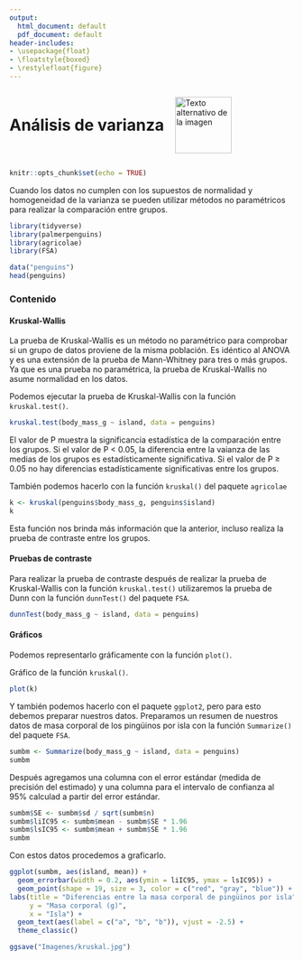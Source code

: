 ```yaml
---
output:
  html_document: default
  pdf_document: default
header-includes:
- \usepackage{float}
- \floatstyle{boxed}
- \restylefloat{figure}
---
```


<div style="display:flex; align-items:center;">
  <h1 style="margin:0;">Análisis de varianza</h1>
  <img src="Imagenes/HNBI_LOGO1.jpeg" alt="Texto alternativo de la imagen" style="width:100px; margin-left:20px;">
</div>

```r
knitr::opts_chunk$set(echo = TRUE)
```

Cuando los datos no cumplen con los supuestos de normalidad y homogeneidad de la varianza se pueden utilizar métodos no paramétricos para realizar la comparación entre grupos.

```r
library(tidyverse)
library(palmerpenguins)
library(agricolae)
library(FSA)
```

```r
data("penguins")
head(penguins)
```

### Contenido{.tabset .tabset-pills}

#### Kruskal-Wallis

La prueba de Kruskal-Wallis es un método no paramétrico para comprobar si un grupo de datos proviene de la misma población. Es idéntico al ANOVA y es una extensión de la prueba de Mann-Whitney para tres o más grupos.
Ya que es una prueba no paramétrica, la prueba de Kruskal-Wallis no asume normalidad en los datos.

Podemos ejecutar la prueba de Kruskal-Wallis con la función `kruskal.test()`.

```r
kruskal.test(body_mass_g ~ island, data = penguins)
```

El valor de P muestra la significancia estadística de la comparación entre los grupos. Si el valor de P < 0.05, la diferencia entre la vaianza de las medias de los grupos es estadísticamente significativa. Si el valor de P ≥ 0.05 no hay diferencias estadísticamente significativas entre los grupos.

También podemos hacerlo con la función `kruskal()` del paquete `agricolae`

```r
k <- kruskal(penguins$body_mass_g, penguins$island)
k
```

Esta función nos brinda más información que la anterior, incluso realiza la prueba de contraste entre los grupos.

#### Pruebas de contraste

Para realizar la prueba de contraste después de realizar la prueba de Kruskal-Wallis con la función `kruskal.test()` utilizaremos la prueba de Dunn con la función `dunnTest()` del paquete `FSA`.

```r
dunnTest(body_mass_g ~ island, data = penguins)
```

#### Gráficos

Podemos representarlo gráficamente con la función `plot()`.

Gráfico de la función `kruskal()`.

```r
plot(k)
```

Y también podemos hacerlo con el paquete `ggplot2`, pero para esto debemos preparar nuestros datos.
Preparamos un resumen de nuestros datos de masa corporal de los pingüinos por isla con la función `Summarize()` del paquete `FSA`.

```r
sumbm <- Summarize(body_mass_g ~ island, data = penguins)
sumbm
```

Después agregamos una columna con el error estándar (medida de precisión del estimado) y una columna para el intervalo de confianza al 95% calculad a partir del error estándar.

```r
sumbm$SE <- sumbm$sd / sqrt(sumbm$n)
sumbm$liIC95 <- sumbm$mean - sumbm$SE * 1.96
sumbm$lsIC95 <- sumbm$mean + sumbm$SE * 1.96
sumbm
```

Con estos datos procedemos a graficarlo.

```r
ggplot(sumbm, aes(island, mean)) +
  geom_errorbar(width = 0.2, aes(ymin = liIC95, ymax = lsIC95)) +
  geom_point(shape = 19, size = 3, color = c("red", "gray", "blue")) +
labs(title = "Diferencias entre la masa corporal de pingüinos por isla",
     y = "Masa corporal (g)",
     x = "Isla") +
  geom_text(aes(label = c("a", "b", "b")), vjust = -2.5) +
  theme_classic()
```

```r
ggsave("Imagenes/kruskal.jpg")
```